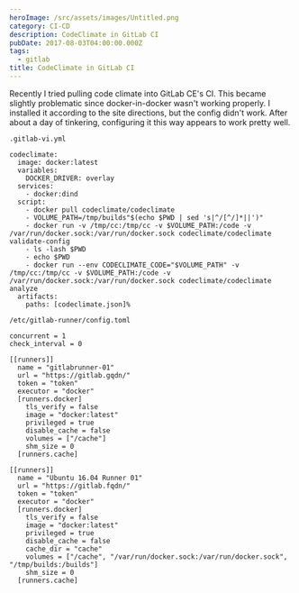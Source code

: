 ```yaml
---
heroImage: /src/assets/images/Untitled.png
category: CI-CD
description: CodeClimate in GitLab CI
pubDate: 2017-08-03T04:00:00.000Z
tags:
  - gitlab
title: CodeClimate in GitLab CI
---
```


Recently  I tried pulling code climate into GitLab CE's CI. This became slightly problematic since docker-in-docker wasn't working properly. I installed it according to the site directions, but the config didn't work. After about a day of tinkering, configuring it this way appears to work pretty well.

`.gitlab-vi.yml`

```
codeclimate:
  image: docker:latest
  variables:
    DOCKER_DRIVER: overlay
  services:
    - docker:dind
  script:
    - docker pull codeclimate/codeclimate
    - VOLUME_PATH=/tmp/builds"$(echo $PWD | sed 's|^/[^/]*||')"
    - docker run -v /tmp/cc:/tmp/cc -v $VOLUME_PATH:/code -v /var/run/docker.sock:/var/run/docker.sock codeclimate/codeclimate validate-config
    - ls -lash $PWD
    - echo $PWD
    - docker run --env CODECLIMATE_CODE="$VOLUME_PATH" -v /tmp/cc:/tmp/cc -v $VOLUME_PATH:/code -v /var/run/docker.sock:/var/run/docker.sock codeclimate/codeclimate analyze
  artifacts:
    paths: [codeclimate.json]%
```

`/etc/gitlab-runner/config.toml`

```
concurrent = 1
check_interval = 0

[[runners]]
  name = "gitlabrunner-01"
  url = "https://gitlab.gqdn/"
  token = "token"
  executor = "docker"
  [runners.docker]
    tls_verify = false
    image = "docker:latest"
    privileged = true
    disable_cache = false
    volumes = ["/cache"]
    shm_size = 0
  [runners.cache]

[[runners]]
  name = "Ubuntu 16.04 Runner 01"
  url = "https://gitlab.fqdn/"
  token = "token"
  executor = "docker"
  [runners.docker]
    tls_verify = false
    image = "docker:latest"
    privileged = true
    disable_cache = false
    cache_dir = "cache"
    volumes = ["/cache", "/var/run/docker.sock:/var/run/docker.sock", "/tmp/builds:/builds"]
    shm_size = 0
  [runners.cache]
```
